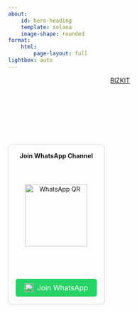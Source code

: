 ```yaml
---
about:
    id: hero-heading
    template: solana
    image-shape: rounded
format:
    html:
        page-layout: full
lightbox: auto
---
```


```{=html}
<style>
@import url('https://fonts.googleapis.com/css2?family=Noto+Sans+Devanagari:wght@400;700&display=swap');
@import url('https://fonts.googleapis.com/css2?family=Noto+Sans+Kannada:wght@400;700&display=swap');

/* Hindi Font */
.hi-font {
  font-family: 'Noto Sans Devanagari', sans-serif;
  font-size: 19px;
  line-height: 1.6;
}

/* Kannada Font */
.kn-font {
  font-family: 'Noto Sans Kannada', sans-serif;
  font-size: 19px;
  line-height: 1.6;
}

/* Tamil Font */
.ta-font {
  font-family: 'Catamaran', sans-serif;
  font-size: 17px;
  line-height: 1.6;
}

/* Telugu Font */
.te-font {
  font-family: 'Noto Sans Telugu', sans-serif;
  font-size: 17px;
  line-height: 1.6;
}

/* German Font */
.de-font {
  font-family: 'Noto Sans', sans-serif; /* Default for German */
  font-size: 19px;
  line-height: 1.6;
}

</style>
<!-- head.html additions -->
<header id="quarto-header" class="headroom fixed-top headroom--top headroom--bottom">
  <nav class="navbar navbar-expand-lg" data-bs-theme="dark">
    <div class="navbar-container container-fluid">
      <div class="navbar-brand-container mx-auto">
        <a class="navbar-brand" href="/">
          <span class="navbar-title">BIZKIT</span>
        </a>
      </div>
    </div> <!-- /container-fluid -->
  </nav>
</header>

<style>
  .intro-optin-wrapper {
    display: flex;
    flex-direction: row;
    gap: 2rem;
    align-items: flex-start;
    flex-wrap: wrap;
  }

  .intro-section {
    flex: 1 1 55%;
    min-width: 300px;
  }

  @media (max-width: 768px) {
    .intro-optin-wrapper {
      flex-direction: column;
    }
  }

  .optin-container {
    display: flex;
    flex-wrap: wrap;
    gap: 20px;
    justify-content: space-between;
    align-items: stretch;
  }

  .channel-box {
    flex: 1 1 300px;
    display: flex;
    flex-direction: column;
    justify-content: space-between;
    align-items: center;
    border: 1px solid #ddd;
    border-radius: 8px;
    padding: 1rem;
    box-shadow: 0 2px 6px rgba(0,0,0,0.05);
    text-align: center;
    min-height: 360px;
    box-sizing: border-box;
  }

  .qr-img {
    width: 140px;
    height: 140px;
    margin: 1rem 0;
  }

  .subscribe-btn {
    display: inline-flex;
    align-items: center;
    justify-content: center;
    gap: 0.5rem;
    background-color: #007bff;
    color: white;
    border: none;
    border-radius: 5px;
    padding: 10px 20px;
    cursor: pointer;
    font-size: 1rem;
    text-decoration: none;
    margin-top: 1rem;
  }

  .subscribe-btn img {
    height: 20px;
    width: 20px;
  }

  .intro-text {
    text-align: left;
    white-space: pre-line;
    line-height: 1.6;
    margin-bottom: 2rem;
    padding-right: 0.5rem;
  }

  .language-selector {
    display: flex;
    gap: 1rem;
    justify-content: flex-start;
    margin-bottom: 1rem;
    flex-wrap: wrap;
  }

  @media (max-width: 768px) {
    .optin-container {
      flex-direction: column;
      align-items: stretch;
    }
  }

  .heading-wrapper {
    display: flex;
    align-items: center;
    justify-content: space-between;
    flex-wrap: wrap;
    gap: 1rem;
    margin-bottom: 1rem;
  }

  .heading-wrapper h2 {
    margin: 0;
    font-size: 1.8rem;
  }  
</style>

<!-- body.qmd content -->
<script>
  function updateLanguage(lang) {
    const langs = {
      'en': {
        hiText: "Welcome",
        hiIntro: "BizKit is a blog built on a simple idea: explain business, economics, and financial concepts by connecting them to real-world events — in a relishable and easily digestible way (just like a good biscuit 🍪), and without jargon. A new story is published every week, crafted to be easy to read and understand.\n The goal is to spark genuine curiosity about business and economics — especially among young minds. While science and programming courses are often tailored for kids, very little is said about how economies and businesses actually work in a kid-friendly way.\n BizKit hopes to change that. By using technology and offering content in multiple languages, we aim to reach as many young learners as possible — including those outside the English-medium of education.\n You can explore the blog in your preferred language using the options at the top of the page. If you'd like to stay updated, feel free to subscribe via WhatsApp. I promise not to spam you.",
        whatsappStrongText: "Join WhatsApp Channel",
        whatsappQR: "/assets/landing/qr-whatsapp-en.png",
        whatsappLink: 'https://whatsapp.com/channel/0029VbAwFip59PwKCh7Wwi1F',
      },
      'hi': {
        hiText: "नमस्ते",
        hiIntro: "BizKit एक ब्लॉग है जो एक आसान से विचार पर बना है: बिज़नेस, इकॉनॉमिक्स और फाइनेंस की बातों को असली दुनिया की घटनाओं से जोड़कर इस तरह समझाना कि पढ़ने में मज़ा भी आए और समझना भी आसान हो — ठीक वैसे जैसे एक अच्छा बिस्किट 🍪 खाने में अच्छा लगता है। और हां, इसमें किसी तरह का भारी-भरकम टेक्निकल शब्दों (जैसे जार्गन) का इस्तेमाल नहीं होता। हर हफ्ते एक नई कहानी पब्लिश होती है, जिसे इस तरह लिखा जाता है कि हर कोई आसानी से पढ़ और समझ सके।\n इसका मकसद है कि बिज़नेस और इकॉनॉमिक्स को लेकर लोगों, खासकर बच्चों और युवाओं में, असली दिलचस्पी जगाई जाए। जैसे साइंस और प्रोग्रामिंग के लिए बच्चों के लिए कोर्स बनाए जाते हैं, वैसे इकॉनॉमी और बिज़नेस की समझ बच्चों के लिए बहुत कम दी जाती है।\n BizKit यही बदलना चाहता है। टेक्नोलॉजी की मदद से और कई भाषाओं में कंटेंट देकर हम ज़्यादा से ज़्यादा बच्चों और नए सीखने वालों तक पहुँचना चाहते हैं — खासकर उन तक जो इंग्लिश मीडियम से नहीं हैं।\n आप इस ब्लॉग को अपनी पसंद की भाषा में पढ़ सकते हैं — ऊपर दिए गए विकल्पों से भाषा बदल सकते हैं। अगर आप अपडेट रहना चाहते हैं, तो WhatsApp से सब्सक्राइब कर सकते हैं। मैं वादा करता हूँ कि आपको स्पैम नहीं भेजा जाएगा।",
        whatsappStrongText: "व्हाट्सएप चैनल से जुड़ें",
        whatsappQR: '/assets/landing/qr-whatsapp-hi.png',
        whatsappLink: 'https://whatsapp.com/channel/0029VbAl8ug4o7qMtawhPL30',
      },
      'kn': {
        hiText: "ನಮಸ್ಕಾರ",
        hiIntro: "BizKit ಎಂಬುದು ಒಂದು ಸರಳ ಆಲೋಚನೆಯ ಮೇಲೆ ನಿರ್ಮಿತವಾದ ಬ್ಲಾಗ್: ನಿಜ ಜೀವನದ ಘಟನಗಳಿಗೆ ಸಂಪರ್ಕ ಹೊಂದಿಸಿ ವ್ಯವಹಾರ, ಆರ್ಥಿಕಶಾಸ್ತ್ರ ಮತ್ತು ಹಣಕಾಸಿನ ವಿಚಾರಗಳನ್ನು ಸುಲಭವಾಗಿ ಅರ್ಥವಾಗುವ ರೀತಿಯಲ್ಲಿ (ಒಳ್ಳೆಯ ಬಿಸ್ಕತ್🍪 ತಿನ್ನುವಂತೆ) ವಿವರಿಸುವುದು — ಯಾವುದೇ ಕಷ್ಟದ ಶಬ್ದಗಳು ಇಲ್ಲದೆ. ಪ್ರತೀ ವಾರ ಓದಲು ಸುಲಭವಾದ ಹೊಸ ಕಥೆಯನ್ನು ಇಲ್ಲಿ ಪ್ರಕಟಿಸಲಾಗುತ್ತದೆ.\n ಈ ಬ್ಲಾಗ್‌ನ ಉದ್ದೇಶ, ವಿಶೇಷವಾಗಿ ಯುವಮನಸ್ಸುಗಳಲ್ಲಿ ವ್ಯವಹಾರ ಮತ್ತು ಆರ್ಥಿಕಶಾಸ್ತ್ರದ ಬಗ್ಗೆ ನಿಜವಾದ ಕುತೂಹಲವನ್ನು ಹುಟ್ಟಿಸುವುದು. ವಿಜ್ಞಾನ ಮತ್ತು ಪ್ರೋಗ್ರಾಮಿಂಗ್ ಪಾಠಗಳು ಮಕ್ಕಳಿಗೆ ಇರುತ್ತವೆ, ಆದರೆ ಆರ್ಥಿಕತೆ ಮತ್ತು ವ್ಯವಹಾರಗಳು ಹೇಗೆ ಕೆಲಸ ಮಾಡುತ್ತವೆ ಎಂಬುದು ಮಕ್ಕಳಿಗೆ ಅರ್ಥವಾಗುವ ರೀತಿಯಲ್ಲಿ ಸಹಜವಾಗಿ ವಿವರಿಸುವುದು ಬಹುಷಃ ಕಡಿಮೆ.\n BizKit ಇದನ್ನು ಬದಲಾಯಿಸೋದು లక్ష್ಯವಾಗಿದೆ. ತಂತ್ರಜ್ಞಾನವನ್ನು ಉಪಯೋಗಿಸಿ ಮತ್ತು ವಿಷಯವನ್ನು ಹಲವಾರು ಭಾಷೆಗಳಲ್ಲಿ ನೀಡುವ ಮೂಲಕ, ನಾವು ಇಂಗ್ಲಿಷ್ ಮೀಡಿಯಂ ಅಲ್ಲದ ಮಕ್ಕಳನ್ನು ಸಹ ತಲುಪಲು ಇಚ್ಛಿಸುತ್ತೇವೆ.\n ಈ ಪುಟದ ಮೇಲ್ಭಾಗದಲ್ಲಿ ಇರುವ ಭಾಷಾ ಆಯ್ಕೆಗಳನ್ನು ಬಳಸಿ, ನೀವು ಬ್ಲಾಗ್ ಅನ್ನು ನಿಮ್ಮ ಇಷ್ಟದ ಭಾಷೆಯಲ್ಲಿ ಓದಬಹುದು. ನಿಮಗೆ ಹೊಸ ಕಥೆಗಳ ಬಗ್ಗೆ ಮಾಹಿತಿ ಬೇಕಾದರೆ, ದಯವಿಟ್ಟು ವಾಟ್ಸಾಪ್ ಮೂಲಕ ಚಂದಾದಾರರಾಗಿ. ನಿಮ್ಮ ವೈಯಕ್ತಿಕ ಮಾಹಿತಿ ನನಗೆ ಬೇಕಾಗಿಲ್ಲ, ಮತ್ತು ನಾನು ಸ್ಪ್ಯಾಮ್ ಮಾಡಲ್ಲ ಅನ್ನೋದು ಖಚಿತ.",
        whatsappStrongText: "ವಾಟ್ಸಾಪ್ ಚಾನೆಲ್‌ಗೆ ಸೇರಿ",
        whatsappQR: '/assets/landing/qr-whatsapp-kn.png',
        whatsappLink: 'https://whatsapp.com/channel/kn',
      },
      'ta': {
        hiText: "வணக்கம்",
        hiIntro: "BizKit என்பது ஒரு எளிய யோசனையில் அமைந்துள்ள ப்ளாக்: வணிகம், பொருளாதாரம் மற்றும் நிதி தொடர்பான கருத்துகளை உண்மையான நிகழ்வுகளுடன் இணைத்து சுவாரஸ்யமாகவும், எளிதில் புரிந்து கொள்ளக்கூடிய வகையிலும் (ஒரு நல்ல பிஸ்கெட் 🍪 போலவே) விவரிப்பது — அதிலும் மிக எளிய மொழியில். ஒவ்வொரு வாரமும் ஒரு புதிய கதை வெளியிடப்படுகிறது, அதை எளிதாக படிக்கவும் புரிந்து கொள்ளவும் உருவாக்குகிறோம்.\n இப்ப்ளாகின் நோக்கம் வணிகம் மற்றும் பொருளாதாரத்தைப் பற்றி சிறந்த ஆர்வத்தை உருவாக்குவதாகும் — குறிப்பாக இளம் மனங்களில். அறிவியல் மற்றும் நிரலாக்க பாடங்கள் குழந்தைகளுக்கேற்ப உருவாக்கப்படுகின்றன, ஆனால் பொருளாதாரம் மற்றும் வணிகம் எப்படிச் செயல்படுகிறது என்பதைக் குழந்தைகளுக்கேற்ப விளக்குவது அரிது.\n BizKit அதை மாற்றவே விரும்புகிறது. தொழில்நுட்பத்தைப் பயன்படுத்தி பல மொழிகளில் உள்ளடக்கம் வழங்குவதன்மூலம், ஆங்கிலம் மூலமல்லாத கல்வியைப் பெற்ற குழந்தைகளும் உட்பட அதிகமான மாணவர்களை அடைய முயல்கிறோம்.\n இந்த ப்ளாகை உங்களுக்குப் பிடித்த மொழியில் மேலே உள்ள விருப்பங்களை பயன்படுத்தி நீங்கள் ஆராயலாம். நீங்கள் புதுப்பிப்புகளைப் பெற விரும்பினால், WhatsApp மூலம் சுயமாகச் சேர்ந்துக்கொள்ளலாம். நான் உங்களை விளம்பர மெசேஜ்களால் தொந்தரவு செய்ய மாட்டேன்.",
        whatsappStrongText: "WhatsApp சேனலில் சேருங்கள்",
        whatsappQR: "/assets/landing/qr-whatsapp-ta.png",
        whatsappLink: "https://whatsapp.com/channel/0029VbAwFip59PwKCh7Wwi1F"
      },
      "te": {
        "hiText": "స్వాగతం",
        "hiIntro": "BizKit ఒక సాధారణ ఆలోచనపై తయారైన బ్లాగ్: వ్యాపారం, ఆర్థిక వ్యవస్థలు, మరియు ఫైనాన్స్ వంటి విషయాలను వాస్తవ ప్రపంచ ఘటనలతో కలిపి, సులభంగా అర్థమయ్యే విధంగా (ఒక మంచి బిస్కెట్ 🍪 లాగా) వివరించడమే లక్ష్యం. ప్రతి వారం కొత్త కథను ప్రచురిస్తాం, ఇది చదవడానికి మరియు అర్థం చేసుకోవడానికి చాలా ఈజీగా ఉంటుంది.\n వ్యాపారం మరియు ఆర్థిక రంగాలపై నిజమైన ఆసక్తిని నెలకొల్పడం లక్ష్యం — ముఖ్యంగా యువ మేధావుల్లో. సైన్స్ మరియు ప్రోగ్రామింగ్ కోసం చిన్నపిల్లల కోర్సులు అందుబాటులో ఉన్నా, ఆర్థిక వ్యవస్థలు మరియు వ్యాపారాలు ఎలా పనిచేస్తాయో పిల్లలకు స్నేహపూర్వకంగా ఎవరూ చెబట్లేదు.\n BizKit దీన్ని మార్చాలనుకుంటోంది. టెక్నాలజీ ఉపయోగించి మరియు అనేక భాషల్లో కంటెంట్ అందిస్తూ, ఇంగ్లిష్ మీడియం కాదని విద్యార్థులకు కూడా చేరాలని ప్రయత్నిస్తున్నాం.\n పేజీపై పై భాగంలో ఉన్న భాషా ఎంపికలతో మీరు మీకు నచ్చిన భాషలో ఈ బ్లాగ్‌ను చూడవచ్చు. మీరు తాజా కథల గురించి తెలుసుకోవాలనుకుంటే, WhatsApp ద్వారా సబ్‌స్క్రైబ్ అవ్వండి. మీకు అనవసరమైన మెసేజులు పంపమని మాటిస్తున్నాను.",
        "whatsappStrongText": "WhatsApp చానెల్‌ లో చేరండి",
        "whatsappQR": "/assets/landing/qr-whatsapp-te.png",
        "whatsappLink": "https://whatsapp.com/channel/0029VbAwFip59PwKCh7Wwi1F"
      },
      "de": {
        "hiText": "Willkommen",
        "hiIntro": "BizKit ist ein Blog, der auf einer einfachen Idee basiert: Geschäfts-, Wirtschafts- und Finanzthemen durch echte Ereignisse erklären – auf eine unterhaltsame und leicht verständliche Art (so wie ein leckerer Keks 🍪) und ohne komplizierte Fachbegriffe. Jede Woche gibt es eine neue Geschichte, die einfach zu lesen und zu verstehen ist.\n Das Ziel ist es, echtes Interesse an Wirtschaft und Unternehmen zu wecken – besonders bei jungen Menschen. Während es viele Wissenschafts- und Programmierkurse für Kinder gibt, wird selten kindgerecht erklärt, wie Wirtschaft und Unternehmen wirklich funktionieren.\n BizKit möchte das ändern. Mit Hilfe von Technik und Inhalten in mehreren Sprachen wollen wir möglichst viele junge Lernende erreichen – auch die, die nicht auf Englisch unterrichtet werden.\n Du kannst den Blog in deiner Lieblingssprache lesen, indem du oben auf der Seite die Sprache auswählst. Wenn du auf dem Laufenden bleiben möchtest, kannst du dich gerne über WhatsApp anmelden. Versprochen: kein Spam!",
        "whatsappStrongText": "WhatsApp-Kanal beitreten",
        "whatsappQR": "/assets/landing/qr-whatsapp-de.png",
        "whatsappLink": "https://whatsapp.com/channel/0029VbAwFip59PwKCh7Wwi1F"
      }
    };

    const data = langs[lang];
    document.getElementById('hiText').innerText = data.hiText;
    document.getElementById('hiIntro').innerText = data.hiIntro;
    document.getElementById('whatsappStrongText').innerText = data.whatsappStrongText;
    document.getElementById('qrWhatsapp').src = data.whatsappQR;
    document.getElementById('whatsappJoinBtn').href = data.whatsappLink;

    // 👇 Font toggle logic
    // Remove all font classes first to avoid conflicts
      document.body.classList.remove('hi-font', 'kn-font', 'ta-font', 'te-font', 'ml-font', 'mr-font', 'de-font');

      // Add the appropriate font class based on the selected language
      if (lang === 'hi') {
        document.body.classList.add('hi-font');
      } else if (lang === 'kn') {
        document.body.classList.add('kn-font');
      } else if (lang === 'ta') {
        document.body.classList.add('ta-font');
      } else if (lang === 'te') {
        document.body.classList.add('te-font');
      } else if (lang === 'de') {
        document.body.classList.add('de-font');
      } else {
        // Fallback: if no language matches, apply the default English font
        document.body.classList.add('en-font');
      }
  }

  document.addEventListener('DOMContentLoaded', () => {
      updateLanguage('en');
    });
</script>

<img src="/assets/landing/qr-whatsapp-hi.png" style="display:none;" />
<img src="/assets/landing/qr-whatsapp-kn.png" style="display:none;" />
<img src="/assets/landing/qr-whatsapp-ta.png" style="display:none;" />
<img src="/assets/landing/qr-whatsapp-te.png" style="display:none;" />
<img src="/assets/landing/qr-whatsapp-de.png" style="display:none;" />

<div class="heading-wrapper">
  <h2 id="hiText"></h2>
</div>

<div class="intro-optin-wrapper">
  <div class="intro-section">
    <div id="hiIntro" class="intro-text"></div>
  </div>

  <div class="optin-container">
    <div class="channel-box">
      <strong id="whatsappStrongText">Join WhatsApp Channel</strong>
      <img id="qrWhatsapp" class="qr-img" src="/assets/landing/qr-whatsapp-en.png" alt="WhatsApp QR">
      <a id="whatsappJoinBtn" class="subscribe-btn" href="https://whatsapp.com/channel/0029VbAwFip59PwKCh7Wwi1F" style="background-color: #25D366;">
        <img src="/assets/landing/icons8-whatsapp-48.png" alt="WhatsApp"> Join WhatsApp
      </a>
    </div>
  </div>
</div>
```